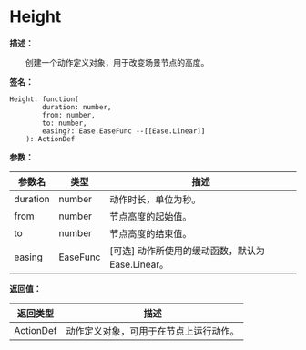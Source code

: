 # Height

**描述：**

&emsp;&emsp;创建一个动作定义对象，用于改变场景节点的高度。

**签名：**
```tl
Height: function(
		duration: number,
		from: number,
		to: number,
		easing?: Ease.EaseFunc --[[Ease.Linear]]
	): ActionDef
```

**参数：**

| 参数名 | 类型 | 描述 |
| --- | --- | --- |
| duration | number | 动作时长，单位为秒。 |
| from | number | 节点高度的起始值。 |
| to | number | 节点高度的结束值。 |
| easing | EaseFunc | [可选] 动作所使用的缓动函数，默认为Ease.Linear。 |

**返回值：**

| 返回类型 | 描述 |
| --- | --- |
| ActionDef | 动作定义对象，可用于在节点上运行动作。 |